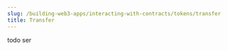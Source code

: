 ---
slug: /building-web3-apps/interacting-with-contracts/tokens/transfer
title: Transfer
---

todo ser
